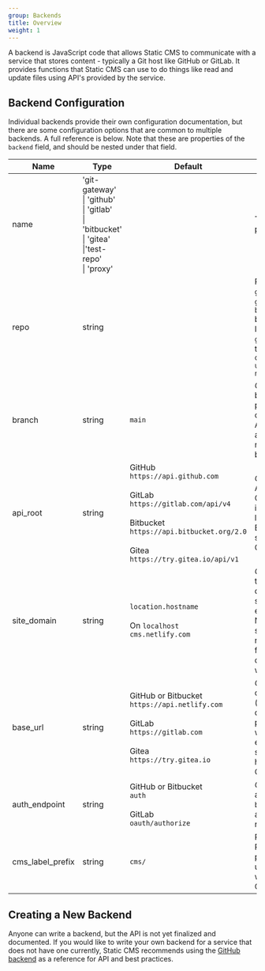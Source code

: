 ```yaml
---
group: Backends
title: Overview
weight: 1
---
```


A backend is JavaScript code that allows Static CMS to communicate with a service that stores content - typically a Git host like GitHub or GitLab. It provides functions that Static CMS can use to do things like read and update files using API's provided by the service.

## Backend Configuration

Individual backends provide their own configuration documentation, but there are some configuration options that are common to multiple backends. A full reference is below. Note that these are properties of the `backend` field, and should be nested under that field.

| Name             | Type                                                                                                                   | Default                                                                                                                                                                                              | Description                                                                                                                                                     |
| ---------------- | ---------------------------------------------------------------------------------------------------------------------- | ---------------------------------------------------------------------------------------------------------------------------------------------------------------------------------------------------- | --------------------------------------------------------------------------------------------------------------------------------------------------------------- |
| name             | 'git-gateway'<br />\| 'github'<br />\| 'gitlab'<br />\| 'bitbucket'<br />\| 'gitea'<br />\|'test-repo'<br />\| 'proxy' |                                                                                                                                                                                                      | The backend git provider                                                                                                                                        |
| repo             | string                                                                                                                 |                                                                                                                                                                                                      | Required for `github`, `gitlab`, `gitea` and `bitbucket` backends. Ignored by `git-gateway`. Follows the pattern `[org-or-username]/[repo-name]`                |
| branch           | string                                                                                                                 | `main`                                                                                                                                                                                               | _Optional_. The branch where published content is stored. All CMS commits and PRs are made to this branch                                                       |
| api_root         | string                                                                                                                 | GitHub<br />`https://api.github.com`<br /><br />GitLab<br/>`https://gitlab.com/api/v4`<br /><br />Bitbucket<br />`https://api.bitbucket.org/2.0`<br /><br />Gitea<br />`https://try.gitea.io/api/v1` | _Optional_. The API endpoint. Only necessary in certain cases, like with GitHub Enterprise or self-hosted GitLab                                                |
| site_domain      | string                                                                                                                 | `location.hostname`<br /><br />On `localhost`<br />`cms.netlify.com`                                                                                                                                 | _Optional_. Sets the `site_id` query param sent to the API endpoint. Non-Netlify auth setups will often need to set this for local development to work properly |
| base_url         | string                                                                                                                 | GitHub or Bitbucket<br />`https://api.netlify.com`<br /><br />GitLab<br />`https://gitlab.com`<br /><br />Gitea<br />`https://try.gitea.io`                                                          | _Optional_. OAuth client hostname (just the base domain, no path). **Required** when using an external OAuth server or self-hosted GitLab/Gitea                 |
| auth_endpoint    | string                                                                                                                 | GitHub or Bitbucket<br />`auth`<br /><br />GitLab<br />`oauth/authorize`                                                                                                                             | _Optional_. Path to append to `base_url` for authentication requests.                                                                                           |
| cms_label_prefix | string                                                                                                                 | `cms/`                                                                                                                                                                                               | Pull (or Merge) Requests label prefix when using editorial workflow. Optional.                                                                                  |

## Creating a New Backend

Anyone can write a backend, but the API is not yet finalized and documented. If you would like to write your own backend for a service that does not have one currently, Static CMS recommends using the [GitHub backend](https://github.com/StaticJsCMS/static-cms/tree/main/core/src/backends/github) as a reference for API and best practices.
